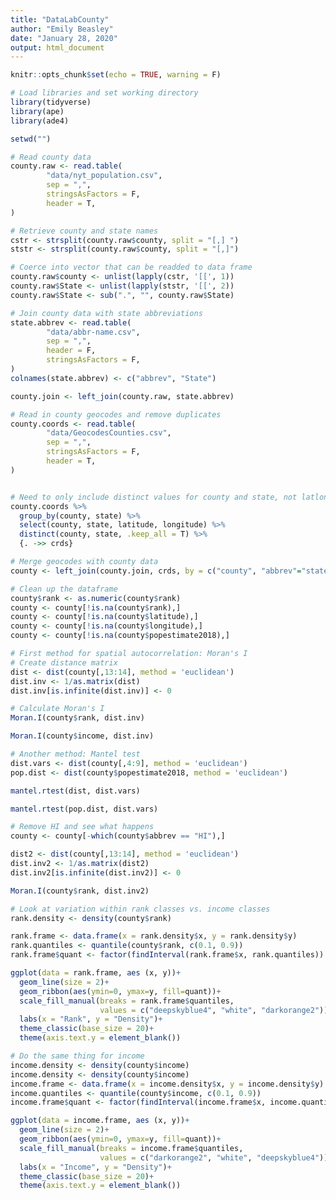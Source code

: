 ---
title: "DataLabCounty"
author: "Emily Beasley"
date: "January 28, 2020"
output: html_document
---

```{r setup, include=FALSE, warning = F}
knitr::opts_chunk$set(echo = TRUE, warning = F)

# Load libraries and set working directory
library(tidyverse)
library(ape)
library(ade4)

setwd("")
```

```{r}
# Read county data
county.raw <- read.table(
        "data/nyt_population.csv",
        sep = ",",
        stringsAsFactors = F,
        header = T,
)

# Retrieve county and state names
cstr <- strsplit(county.raw$county, split = "[,] ")
ststr <- strsplit(county.raw$county, split = "[,]")

# Coerce into vector that can be readded to data frame
county.raw$county <- unlist(lapply(cstr, '[[', 1))
county.raw$State <- unlist(lapply(ststr, '[[', 2))
county.raw$State <- sub(".", "", county.raw$State)

# Join county data with state abbreviations
state.abbrev <- read.table(
        "data/abbr-name.csv",
        sep = ",",
        header = F,
        stringsAsFactors = F,
)
colnames(state.abbrev) <- c("abbrev", "State")

county.join <- left_join(county.raw, state.abbrev)

# Read in county geocodes and remove duplicates
county.coords <- read.table(
        "data/GeocodesCounties.csv",
        sep = ",",
        stringsAsFactors = F,
        header = T,
)


# Need to only include distinct values for county and state, not latlong
county.coords %>%
  group_by(county, state) %>%
  select(county, state, latitude, longitude) %>%
  distinct(county, state, .keep_all = T) %>%
  {. ->> crds}

# Merge geocodes with county data
county <- left_join(county.join, crds, by = c("county", "abbrev"="state"))

# Clean up the dataframe
county$rank <- as.numeric(county$rank)
county <- county[!is.na(county$rank),]
county <- county[!is.na(county$latitude),]
county <- county[!is.na(county$longitude),]
county <- county[!is.na(county$popestimate2018),]
```

```{r}
# First method for spatial autocorrelation: Moran's I
# Create distance matrix
dist <- dist(county[,13:14], method = 'euclidean')
dist.inv <- 1/as.matrix(dist)
dist.inv[is.infinite(dist.inv)] <- 0

# Calculate Moran's I
Moran.I(county$rank, dist.inv)

Moran.I(county$income, dist.inv)
```

```{r}
# Another method: Mantel test
dist.vars <- dist(county[,4:9], method = 'euclidean')
pop.dist <- dist(county$popestimate2018, method = 'euclidean')

mantel.rtest(dist, dist.vars)

mantel.rtest(pop.dist, dist.vars)
```
```{r}
# Remove HI and see what happens
county <- county[-which(county$abbrev == "HI"),]

dist2 <- dist(county[,13:14], method = 'euclidean')
dist.inv2 <- 1/as.matrix(dist2)
dist.inv2[is.infinite(dist.inv2)] <- 0

Moran.I(county$rank, dist.inv2)
```

```{r}
# Look at variation within rank classes vs. income classes
rank.density <- density(county$rank)

rank.frame <- data.frame(x = rank.density$x, y = rank.density$y)
rank.quantiles <- quantile(county$rank, c(0.1, 0.9))
rank.frame$quant <- factor(findInterval(rank.frame$x, rank.quantiles))

ggplot(data = rank.frame, aes (x, y))+
  geom_line(size = 2)+
  geom_ribbon(aes(ymin=0, ymax=y, fill=quant))+
  scale_fill_manual(breaks = rank.frame$quantiles, 
                    values = c("deepskyblue4", "white", "darkorange2"))+
  labs(x = "Rank", y = "Density")+
  theme_classic(base_size = 20)+
  theme(axis.text.y = element_blank())

# Do the same thing for income
income.density <- density(county$income)
income.density <- density(county$income)
income.frame <- data.frame(x = income.density$x, y = income.density$y)
income.quantiles <- quantile(county$income, c(0.1, 0.9))
income.frame$quant <- factor(findInterval(income.frame$x, income.quantiles))

ggplot(data = income.frame, aes (x, y))+
  geom_line(size = 2)+
  geom_ribbon(aes(ymin=0, ymax=y, fill=quant))+
  scale_fill_manual(breaks = income.frame$quantiles, 
                    values = c("darkorange2", "white", "deepskyblue4"))+
  labs(x = "Income", y = "Density")+
  theme_classic(base_size = 20)+
  theme(axis.text.y = element_blank())
```


